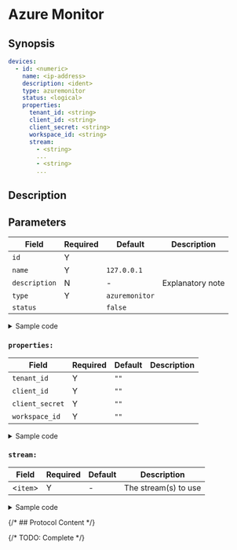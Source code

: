 # Azure Monitor

## Synopsis

```yaml
devices:
  - id: <numeric>
    name: <ip-address>
    description: <ident>
    type: azuremonitor
    status: <logical>
    properties:
      tenant_id: <string>
      client_id: <string>
      client_secret: <string>
      workspace_id: <string>
      stream:
        - <string>
        ...
        - <string>
        ...
```

## Description

## Parameters

|Field|Required|Default|Description|
|---|---|---|---|
|`id`|Y|||
|`name`|Y|`127.0.0.1`||
|`description`|N|-|Explanatory note|
|`type`|Y|`azuremonitor`||
|`status`||`false`||

<details>
<summary>Sample code</summary>
```yaml
```
</details>

### `properties:`

|Field|Required|Default|Description|
|---|---|---|---|
|`tenant_id`|Y|`""`||
|`client_id`|Y|`""`||
|`client_secret`|Y|`""`||
|`workspace_id`|Y|`""`||

<details>
<summary>Sample code</summary>
```yaml
```
</details>

### `stream:`

|Field|Required|Default|Description|
|---|---|---|---|
|&lt;`item`&gt;|Y|-|The stream(s) to use|

<details>
<summary>Sample code</summary>
```yaml
```
</details>

{/* ## Protocol Content */}

{/* TODO: Complete */}